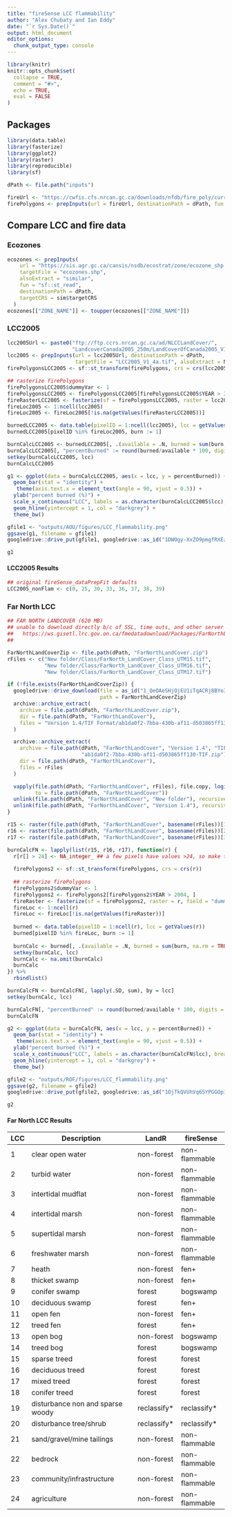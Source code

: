 ```yaml
---
title: "fireSense LCC flammability"
author: "Alex Chubaty and Ian Eddy"
date: "`r Sys.Date()`"
output: html_document
editor_options: 
  chunk_output_type: console
---
```


<!-- based on similar vignette in 'fireSenseUtils' package -->

```r
library(knitr)
knitr::opts_chunk$set(
  collapse = TRUE,
  comment = "#>",
  echo = TRUE,
  eval = FALSE
)
```

## Packages

```r
library(data.table)
library(fasterize)
library(ggplot2)
library(raster)
library(reproducible)
library(sf)

dPath <- file.path("inputs")
```

```r
fireUrl <- "https://cwfis.cfs.nrcan.gc.ca/downloads/nfdb/fire_poly/current_version/NFDB_poly.zip"
firePolygons <- prepInputs(url = fireUrl, destinationPath = dPath, fun = "sf::read_sf")
```

## Compare LCC and fire data

### Ecozones

```r
ecozones <- prepInputs(
    url = "https://sis.agr.gc.ca/cansis/nsdb/ecostrat/zone/ecozone_shp.zip",
    targetFile = "ecozones.shp",
    alsoExtract = "similar",
    fun = "sf::st_read",
    destinationPath = dPath,
    targetCRS = sim$targetCRS
  )
ecozones[["ZONE_NAME"]] <- toupper(ecozones[["ZONE_NAME"]])
```

### LCC2005

```r
lcc2005Url <- paste0("ftp://ftp.ccrs.nrcan.gc.ca/ad/NLCCLandCover/",
                     "LandcoverCanada2005_250m/LandCoverOfCanada2005_V1_4.zip")
lcc2005 <- prepInputs(url = lcc2005Url, destinationPath = dPath,
                      targetFile = "LCC2005_V1_4a.tif", alsoExtract = NA)
firePolygonsLCC2005 <- sf::st_transform(firePolygons, crs = crs(lcc2005))

## rasterize firePolygons
firePolygonsLCC2005$dummyVar <- 1
firePolygonsLCC2005 <- firePolygonsLCC2005[firePolygonsLCC2005$YEAR > 2004, ]
fireRasterLCC2005 <- fasterize(sf = firePolygonsLCC2005, raster = lcc2005, field = "dummyVar")
fireLoc2005 <- 1:ncell(lcc2005)
fireLoc2005 <- fireLoc2005[!is.na(getValues(fireRasterLCC2005))]

burnedLCC2005 <- data.table(pixelID = 1:ncell(lcc2005), lcc = getValues(lcc2005))
burnedLCC2005[pixelID %in% fireLoc2005, burn := 1]

burnCalcLCC2005 <- burnedLCC2005[, .(available = .N, burned = sum(burn, na.rm = TRUE)), .(lcc)]
burnCalcLCC2005[, "percentBurned" := round(burned/available * 100, digits = 3)]
setkey(burnCalcLCC2005, lcc)
burnCalcLCC2005
```

```r
g1 <- ggplot(data = burnCalcLCC2005, aes(x = lcc, y = percentBurned)) + 
  geom_bar(stat = "identity") + 
   theme(axis.text.x = element_text(angle = 90, vjust = 0.5)) +
  ylab("percent burned (%)") + 
  scale_x_continuous("LCC", labels = as.character(burnCalcLCC2005$lcc), breaks = burnCalcLCC2005$lcc) + 
  geom_hline(yintercept = 1, col = "darkgrey") +
  theme_bw()

gfile1 <- "outputs/AOU/figures/LCC_flammability.png"
ggsave(g1, filename = gfile1)
googledrive::drive_put(gfile1, googledrive::as_id("1DWOgy-XxZO9pmgfRXEzHJPX7jU4x3Vki"))

g1
```

#### LCC2005 Results

```r
## original fireSense_dataPrepFit defaults
LCC2005_nonFlam <- c(0, 25, 30, 33, 36, 37, 38, 39)
```

### Far North LCC

```r
## FAR NORTH LANDCOVER (620 MB)
## unable to download directly b/c of SSL, time outs, and other server problems
##   https://ws.gisetl.lrc.gov.on.ca/fmedatadownload/Packages/FarNorthLandCover.zip
##

FarNorthLandCoverZip <- file.path(dPath, "FarNorthLandCover.zip")
rFiles <- c("New folder/Class/FarNorth_LandCover_Class_UTM15.tif",
            "New folder/Class/FarNorth_LandCover_Class_UTM16.tif",
            "New folder/Class/FarNorth_LandCover_Class_UTM17.tif")

if (!file.exists(FarNorthLandCoverZip)) {
  googledrive::drive_download(file = as_id("1_QeOAeSHjOjEU1iTqACRj8BYo3ysQKUi"),
                              path = FarNorthLandCoverZip)
  archive::archive_extract(
    archive = file.path(dPath, "FarNorthLandCover.zip"),
    dir = file.path(dPath, "FarNorthLandCover"),
    files = "Version 1.4/TIF Format/ab1da0f2-7bba-430b-af11-d503865ff130-TIF.zip"
  )

  archive::archive_extract(
    archive = file.path(dPath, "FarNorthLandCover", "Version 1.4", "TIF Format",
                        "ab1da0f2-7bba-430b-af11-d503865ff130-TIF.zip"),
    dir = file.path(dPath, "FarNorthLandCover"),
    files = rFiles
  )

  vapply(file.path(dPath, "FarNorthLandCover", rFiles), file.copy, logical(1),
         to = file.path(dPath, "FarNorthLandCover"))
  unlink(file.path(dPath, "FarNorthLandCover", "New folder"), recursive = TRUE)
  unlink(file.path(dPath, "FarNorthLandCover", "Version 1.4"), recursive = TRUE)
}

r15 <- raster(file.path(dPath, "FarNorthLandCover", basename(rFiles))[1])
r16 <- raster(file.path(dPath, "FarNorthLandCover", basename(rFiles))[2])
r17 <- raster(file.path(dPath, "FarNorthLandCover", basename(rFiles))[3])

burnCalcFN <- lapply(list(r15, r16, r17), function(r) {
  r[r[] > 24] <- NA_integer_ ## a few pixels have values >24, so make them NA
  
  firePolygons2 <- sf::st_transform(firePolygons, crs = crs(r))
  
  ## rasterize firePolygons
  firePolygons2$dummyVar <- 1
  firePolygons2 <- firePolygons2[firePolygons2$YEAR > 2004, ]
  fireRaster <- fasterize(sf = firePolygons2, raster = r, field = "dummyVar")
  fireLoc <- 1:ncell(r)
  fireLoc <- fireLoc[!is.na(getValues(fireRaster))]
  
  burned <- data.table(pixelID = 1:ncell(r), lcc = getValues(r))
  burned[pixelID %in% fireLoc, burn := 1]
  
  burnCalc <- burned[, .(available = .N, burned = sum(burn, na.rm = TRUE)), .(lcc)]
  setkey(burnCalc, lcc)
  burnCalc <- na.omit(burnCalc)
  burnCalc
}) %>%
  rbindlist()

burnCalcFN <- burnCalcFN[, lapply(.SD, sum), by = lcc]
setkey(burnCalc, lcc)

burnCalcFN[, "percentBurned" := round(burned/available * 100, digits = 3)]
burnCalcFN
```

```r
g2 <- ggplot(data = burnCalcFN, aes(x = lcc, y = percentBurned)) + 
  geom_bar(stat = "identity") + 
   theme(axis.text.x = element_text(angle = 90, vjust = 0.5)) +
  ylab("percent burned (%)") + 
  scale_x_continuous("LCC", labels = as.character(burnCalcFN$lcc), breaks = burnCalcFN$lcc) + 
  geom_hline(yintercept = 1, col = "darkgrey") +
  theme_bw()

gfile2 <- "outputs/ROF/figures/LCC_flammability.png"
ggsave(g2, filename = gfile2)
googledrive::drive_put(gfile2, googledrive::as_id("1OjTkQVUhVq65YPGGOpijZ1ifeRWCwBA4"))

g2
```

#### Far North LCC Results

| LCC | Description                      | LandR        | fireSense     |
|-----|----------------------------------|--------------|---------------|
| 1   | clear open water                 | non-forest   | non-flammable |
| 2   | turbid water                     | non-forest   | non-flammable |
| 3   | intertidal mudflat               | non-forest   | non-flammable |
| 4   | intertidal marsh                 | non-forest   | non-flammable |
| 5   | supertidal marsh                 | non-forest   | non-flammable |
| 6   | freshwater marsh                 | non-forest   | non-flammable |
| 7   | heath                            | non-forest   | fen+          |
| 8   | thicket swamp                    | non-forest   | fen+          |
| 9   | conifer swamp                    | forest       | bogswamp      |
| 10  | deciduous swamp                  | forest       | fen+          |
| 11  | open fen                         | non-forest   | fen+          |
| 12  | treed fen                        | forest       | fen+          |
| 13  | open bog                         | non-forest   | bogswamp      |
| 14  | treed bog                        | forest       | bogswamp      |
| 15  | sparse treed                     | forest       | forest        |
| 16  | deciduous treed                  | forest       | forest        |
| 17  | mixed treed                      | forest       | forest        |
| 18  | conifer treed                    | forest       | forest        |
| 19  | disturbance non and sparse woody | reclassify\* | reclassify\*  |
| 20  | disturbance tree/shrub           | reclassify\* | reclassify\*  |
| 21  | sand/gravel/mine tailings        | non-forest   | non-flammable |
| 22  | bedrock                          | non-forest   | non-flammable |
| 23  | community/infrastructure         | non-forest   | non-flammable |
| 24  | agriculture                      | non-forest   | non-flammable |
